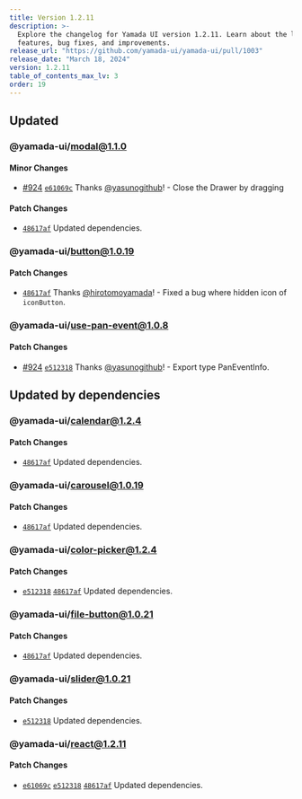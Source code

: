 ```yaml
---
title: Version 1.2.11
description: >-
  Explore the changelog for Yamada UI version 1.2.11. Learn about the latest
  features, bug fixes, and improvements.
release_url: "https://github.com/yamada-ui/yamada-ui/pull/1003"
release_date: "March 18, 2024"
version: 1.2.11
table_of_contents_max_lv: 3
order: 19
---
```


## Updated

### @yamada-ui/modal@1.1.0

#### Minor Changes

- [#924](https://github.com/yamada-ui/yamada-ui/pull/924) [`e61069c`](https://github.com/yamada-ui/yamada-ui/commit/e61069c5a8b77f7c6bdd50e5b3a5d63cf3ee223d) Thanks [@yasunogithub](https://github.com/yasunogithub)! - Close the Drawer by dragging

#### Patch Changes

- [`48617af`](https://github.com/yamada-ui/yamada-ui/commit/48617af4b88f40403e8c7bfd7ca495fb8a7523f8) Updated dependencies.

### @yamada-ui/button@1.0.19

#### Patch Changes

- [`48617af`](https://github.com/yamada-ui/yamada-ui/commit/48617af4b88f40403e8c7bfd7ca495fb8a7523f8) Thanks [@hirotomoyamada](https://github.com/hirotomoyamada)! - Fixed a bug where hidden icon of `iconButton`.

### @yamada-ui/use-pan-event@1.0.8

#### Patch Changes

- [#924](https://github.com/yamada-ui/yamada-ui/pull/924) [`e512318`](https://github.com/yamada-ui/yamada-ui/commit/e512318cd10410893eeb2cdd261a6c61552f3b32) Thanks [@yasunogithub](https://github.com/yasunogithub)! - Export type PanEventInfo.

## Updated by dependencies

### @yamada-ui/calendar@1.2.4

#### Patch Changes

- [`48617af`](https://github.com/yamada-ui/yamada-ui/commit/48617af4b88f40403e8c7bfd7ca495fb8a7523f8) Updated dependencies.

### @yamada-ui/carousel@1.0.19

#### Patch Changes

- [`48617af`](https://github.com/yamada-ui/yamada-ui/commit/48617af4b88f40403e8c7bfd7ca495fb8a7523f8) Updated dependencies.

### @yamada-ui/color-picker@1.2.4

#### Patch Changes

- [`e512318`](https://github.com/yamada-ui/yamada-ui/commit/e512318cd10410893eeb2cdd261a6c61552f3b32) [`48617af`](https://github.com/yamada-ui/yamada-ui/commit/48617af4b88f40403e8c7bfd7ca495fb8a7523f8) Updated dependencies.

### @yamada-ui/file-button@1.0.21

#### Patch Changes

- [`48617af`](https://github.com/yamada-ui/yamada-ui/commit/48617af4b88f40403e8c7bfd7ca495fb8a7523f8) Updated dependencies.

### @yamada-ui/slider@1.0.21

#### Patch Changes

- [`e512318`](https://github.com/yamada-ui/yamada-ui/commit/e512318cd10410893eeb2cdd261a6c61552f3b32) Updated dependencies.

### @yamada-ui/react@1.2.11

#### Patch Changes

- [`e61069c`](https://github.com/yamada-ui/yamada-ui/commit/e61069c5a8b77f7c6bdd50e5b3a5d63cf3ee223d) [`e512318`](https://github.com/yamada-ui/yamada-ui/commit/e512318cd10410893eeb2cdd261a6c61552f3b32) [`48617af`](https://github.com/yamada-ui/yamada-ui/commit/48617af4b88f40403e8c7bfd7ca495fb8a7523f8) Updated dependencies.
